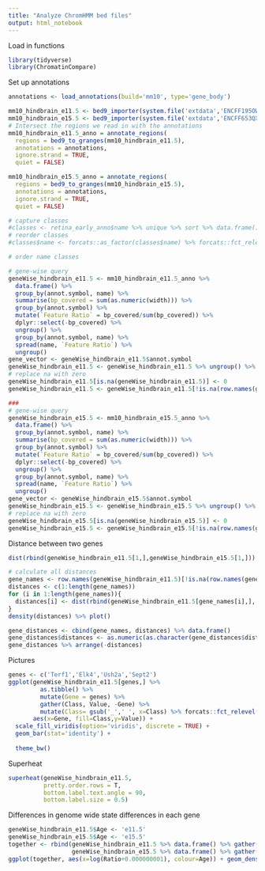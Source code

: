 ```yaml
---
title: "Analyze ChromHMM bed files"
output: html_notebook
---
```


Load in functions
```r
library(tidyverse)
library(ChromatinCompare)
```
Set up annotations
```r
annotations <- load_annotations(build='mm10', type='gene_body')
```

```r
mm10_hindbrain_e11.5 <- bed9_importer(system.file('extdata','ENCFF195OWF.chr1.bed.gz',package='ChromatinCompare'), skip=0)
mm10_hindbrain_e15.5 <- bed9_importer(system.file('extdata','ENCFF653QXV.chr1.bed.gz',package='ChromatinCompare'), skip=0)
# Intersect the regions we read in with the annotations
mm10_hindbrain_e11.5_anno = annotate_regions(
  regions = bed9_to_granges(mm10_hindbrain_e11.5),
  annotations = annotations,
  ignore.strand = TRUE,
  quiet = FALSE)

mm10_hindbrain_e15.5_anno = annotate_regions(
  regions = bed9_to_granges(mm10_hindbrain_e15.5),
  annotations = annotations,
  ignore.strand = TRUE,
  quiet = FALSE)

# capture classes
#classes <- retina_early_anno$name %>% unique %>% sort %>% data.frame() %>% magrittr::set_colnames('name')
# reorder classes
#classes$name <- forcats::as_factor(classes$name) %>% forcats::fct_relevel('10_Open_Chromatin', after = Inf)

# order name classes

# gene-wise query
geneWise_hindbrain_e11.5 <- mm10_hindbrain_e11.5_anno %>% 
  data.frame() %>% 
  group_by(annot.symbol, name) %>% 
  summarise(bp_covered = sum(as.numeric(width))) %>% 
  group_by(annot.symbol) %>%
  mutate(`Feature Ratio` = bp_covered/sum(bp_covered)) %>% 
  dplyr::select(-bp_covered) %>% 
  ungroup() %>% 
  group_by(annot.symbol, name) %>% 
  spread(name, `Feature Ratio`) %>%
  ungroup()
gene_vector <- geneWise_hindbrain_e11.5$annot.symbol
geneWise_hindbrain_e11.5 <- geneWise_hindbrain_e11.5 %>% ungroup() %>% dplyr::select(-annot.symbol) %>% as.matrix() %>% magrittr::set_rownames(gene_vector) 
# replace na with zero
geneWise_hindbrain_e11.5[is.na(geneWise_hindbrain_e11.5)] <- 0 
geneWise_hindbrain_e11.5 <- geneWise_hindbrain_e11.5[!is.na(row.names(geneWise_hindbrain_e11.5)),] %>% data.frame()

###
# gene-wise query
geneWise_hindbrain_e15.5 <- mm10_hindbrain_e15.5_anno %>% 
  data.frame() %>% 
  group_by(annot.symbol, name) %>% 
  summarise(bp_covered = sum(as.numeric(width))) %>% 
  group_by(annot.symbol) %>%
  mutate(`Feature Ratio` = bp_covered/sum(bp_covered)) %>% 
  dplyr::select(-bp_covered) %>% 
  ungroup() %>% 
  group_by(annot.symbol, name) %>% 
  spread(name, `Feature Ratio`) %>%
  ungroup()
gene_vector <- geneWise_hindbrain_e15.5$annot.symbol
geneWise_hindbrain_e15.5 <- geneWise_hindbrain_e15.5 %>% ungroup() %>% dplyr::select(-annot.symbol) %>% as.matrix() %>% magrittr::set_rownames(gene_vector) 
# replace na with zero
geneWise_hindbrain_e15.5[is.na(geneWise_hindbrain_e15.5)] <- 0 
geneWise_hindbrain_e15.5 <- geneWise_hindbrain_e15.5[!is.na(row.names(geneWise_hindbrain_e15.5)),] %>% data.frame()
```

Distance between two genes
```r
dist(rbind(geneWise_hindbrain_e11.5[1,],geneWise_hindbrain_e15.5[1,]))

# calculate all distances
gene_names <- row.names(geneWise_hindbrain_e11.5)[!is.na(row.names(geneWise_hindbrain_e11.5))]
distances <- c(1:length(gene_names))
for (i in 1:length(gene_names)){
  distances[i] <- dist(rbind(geneWise_hindbrain_e11.5[gene_names[i],], geneWise_hindbrain_e15.5[gene_names[i],]))
}
density(distances) %>% plot()

gene_distances <- cbind(gene_names, distances) %>% data.frame()
gene_distances$distances <- as.numeric(as.character(gene_distances$distances))
gene_distances %>% arrange(-distances)
```

Pictures
```r
genes <- c('Terf1','Elk4','Ush2a','Sept2')
ggplot(geneWise_hindbrain_e11.5[genes,] %>% 
         as.tibble() %>% 
         mutate(Gene = genes) %>% 
         gather(Class, Value, -Gene) %>% 
         mutate(Class= gsub('_',' ', x=Class) %>% forcats::fct_relevel(as.factor(.), '10 Open Chromatin', after = Inf)), 
       aes(x=Gene, fill=Class,y=Value)) + 
  scale_fill_viridis(option='viridis', discrete = TRUE) +
  geom_bar(stat='identity') + 
  
  theme_bw()
```

Superheat
```r
superheat(geneWise_hindbrain_e11.5,
          pretty.order.rows = T,
          bottom.label.text.angle = 90,
          bottom.label.size = 0.5)
```

Differences in genome wide state differences in each gene
```r
geneWise_hindbrain_e11.5$Age <- 'e11.5'
geneWise_hindbrain_e15.5$Age <- 'e15.5'
together <- rbind(geneWise_hindbrain_e11.5 %>% data.frame() %>% gather(Mark, Ratio, -Age), 
                  geneWise_hindbrain_e15.5 %>% data.frame() %>% gather(Mark, Ratio, -Age))
ggplot(together, aes(x=log(Ratio+0.000000001), colour=Age)) + geom_density() + facet_wrap(~Mark, ncol=3) + theme_bw() + scale_colour_viridis(option='viridis', discrete = TRUE)
```
